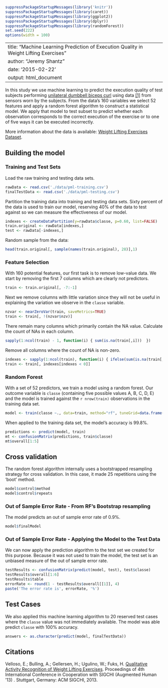 ```r
suppressPackageStartupMessages(library('knitr')) 
suppressPackageStartupMessages(library(caret))
suppressPackageStartupMessages(library(ggplot2))
suppressPackageStartupMessages(library(dplyr))
suppressPackageStartupMessages(library(randomForest))
set.seed(222)
options(width = 100)
```
---
title: "Machine Learning Prediction of Execution Quality in Weight Lifting Exercises"
author: "Jeremy Shantz"
date: '2015-02-22'
output: html_document
---

In this study we use machine learning to predict the execution quality of test subjects performing [unilateral dumbbell biceps curl](https://www.youtube.com/results?search_query=Unilateral+Dumbbell+Biceps+Curl) using data [[1]](#Velloso) from sensors worn by the subjects. From the data's 160 variables we select 52 features and apply a random forest algorithm to construct a statistical model. We apply that model to test subset to predict whether each observation corresponds to the correct execution of the exercise or to one of five ways it can be executed incorrectly.

More information about the data is available: [Weight Lifting Exercises Dataset](http://groupware.les.inf.puc-rio.br/har#weight_lifting_exercises).

## Building the model

### Training and Test Sets
Load the raw training and testing data sets.
```r
rawData <- read.csv('./data/pml-training.csv')
finalTestData <- read.csv('./data/pml-testing.csv')
```

Partition the training data into training and testing data sets. Sixty percent 
of the data is used to train our model, reserving 40% of the data to test 
against so we can measure the effectiveness of our model.

```r
indexes <- createDataPartition(y=rawData$classe, p=0.60, list=FALSE)
train.original <- rawData[indexes,]
test <- rawData[-indexes,]
```

Random sample from the data:
```r
head(train.original[, sample(names(train.original), 28)],1)
```

### Feature Selection
With 160 potential features, our first task is to remove low-value data. We
start by removing the first 7 columns which are clearly not predictors.

```r
train <- train.original[, -7:-1]
```

Next we remove columns with little variation since they will not be useful in
explaining the variation we observe in the `classe` variable.

```r
nzvar <- nearZeroVar(train, saveMetrics=TRUE)
train <- train[, !(nzvar$nzv)]
```

There remain many columns which primarily contain the NA value. Calculate the 
count of NAs in each column.

```r
sapply(1:ncol(train) - 1, function(i) { sum(is.na(train[,i]))  })
```

Remove all columns where the count of NA is non-zero.

```r
indexes <- sapply(1:ncol(train), function(i) { ifelse(sum(is.na(train[,i])) > 0, -i, i)  })
train <- train[, indexes[indexes < 0]]
```

### Random Forest

With a set of 52 predictors, we train a model using a random forest. Our outcome variable is `classe` (containing five possible values A, B, C, D, E) and the model is trained against the `r nrow(train) ` observations in the training data set.
```r
model <- train(classe ~., data=train, method="rf", tuneGrid=data.frame(mtry=2) )
```

When applied to the training data set, the model's accuracy is 99.8%.

```r
predictions <- predict(model, train)
mt <- confusionMatrix(predictions, train$classe)
mt$overall[1:5]
```

## Cross validation

The random forest algorithm internally uses a bootstrapped resampling strategy for cross validation. In this case, it made 25 repetitions using the 'boot' method.

```r
model$control$method
model$control$repeats
```

### Out of Sample Error Rate - From RF's Bootstrap resampling

The model predicts an out of sample error rate of 0.9%.

```r
model$finalModel
```
 
### Out of Sample Error Rate - Applying the Model to the Test Data

We can now apply the prediction algorithm to the test set we created for this purpose. Because it was not used to train the model, the test set is an unbiased measure of the out of sample error rate.

```r
testResults <- confusionMatrix(predict(model, test), test$classe)
testResults$overall[1:6]
testResults$table
errorRate <- round(1 - testResults$overall[[1]], 4)
paste('The error rate is', errorRate, '%')
```

## Test Cases 
We also applied this machine learning algorithm to 20 reserved test cases where the 
`classe` value was not immediately available. The model was able predict `classe` with 100% accuracy. 

```r
answers <- as.character(predict(model, finalTestData))
```

## Citations
<div id="Velloso"></div>
Velloso, E.; Bulling, A.; Gellersen, H.; Ugulino, W.; Fuks, H. [Qualitative Activity Recognition of Weight Lifting Exercises](http://groupware.les.inf.puc-rio.br/work.jsf?p1=11201). Proceedings of 4th International Conference in Cooperation with SIGCHI (Augmented Human '13) . Stuttgart, Germany: ACM SIGCHI, 2013. 

<!-- Add extra space below to make the citation link more obvious -->
<div style="height:300px;"></div>
